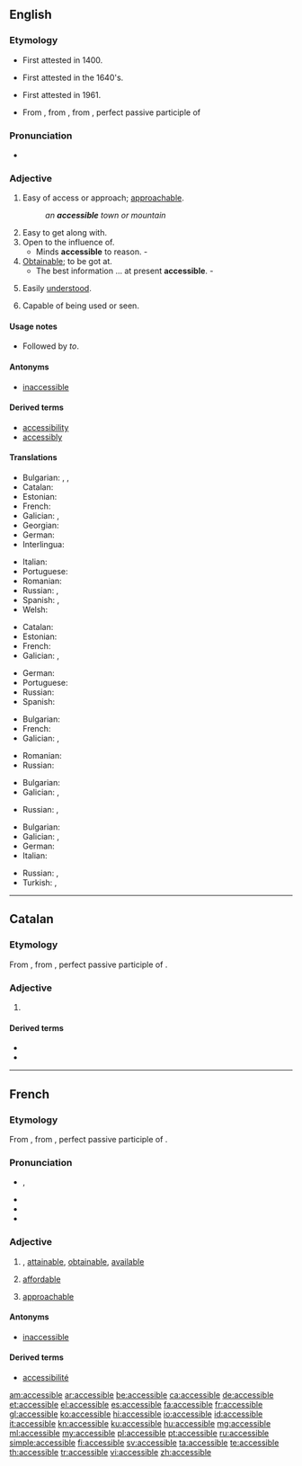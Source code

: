 ==English==

===Etymology===
* First attested in 1400.
* {{sense|easy of access}} First attested in the 1640's.
* {{sense|art|literature}} First attested in 1961.
* From {{etyl|fr|en}}, from {{etyl|LL.|en}} {{term|accessibilis||lang=la}}, from {{term|accessus||lang=la}}, perfect passive participle of {{term/t|la|accēdō||approach}}

===Pronunciation===
* {{a|US}} {{IPA|/ək.ˈsɛs.ə.bəl/}}

===Adjective===
{{en-adj}}

# Easy of access or approach; [[approachable]].
#: ''an '''accessible''' town or mountain''
# Easy to get along with.
# Open to the influence of.
#* Minds '''accessible''' to reason. - {{w|Thomas Babington Macaulay}}
# [[obtainable|Obtainable]]; to be got at.
#* The best information ... at present '''accessible'''. - {{w|Thomas Babington Macaulay}}
# {{context|art|literature|lang=en}} Easily [[understand|understood]].
# Capable of being used or seen.

====Usage notes====
* {{sense|open to influence}} Followed by ''to''.

====Antonyms====
* [[inaccessible]]

====Derived terms====
* [[accessibility]]
* [[accessibly]]

====Translations====
{{trans-top|easy of access or approach}}
* Bulgarian: {{t+|bg|достъпен}}, {{t+|bg|достижим}}, {{t+|bg|достъпен}}
* Catalan: {{t+|ca|accessible}}
* Estonian: {{t|et|ligipääsetav}}
* French: {{t+|fr|accessible}}
* Galician: {{t+|gl|accesible}}, {{t+|gl|accesíbel}}
* Georgian: {{t|ka|მისაწვდომი|tr=misacvdomi|sc=Geor}}
* German: {{t+|de|zugänglich}}
* Interlingua: {{t|ia|accessibile}}
{{trans-mid}}
* Italian: {{t+|it|accessibile}}
* Portuguese: {{t+|pt|acessível}}
* Romanian: {{t+|ro|accesibil|m|n}}
* Russian: {{t+|ru|доступный|tr=dostúpnyj}}, {{t|ru|достижимый|tr=dostižímyj}}
* Spanish: {{t+|es|accesible}}, {{t+|es|asequible}}
* Welsh: {{t|cy|hygyrch}}
{{trans-bottom}}

{{trans-top|of a person, approachable}}
* Catalan: {{t+|ca|accessible}}
* Estonian: {{t|et|kättesaadav}}
* French: {{t+|fr|accessible}}
* Galician: {{t+|gl|accesible}}, {{t+|gl|accesíbel}}
{{trans-mid}}
* German: {{t+|de|zugänglich}}
* Portuguese: {{t+|pt|acessível}}
* Russian: {{t+|ru|доступный|tr=dostúpnyj}}
* Spanish: {{t+|es|accesible}}
{{trans-bottom}}

{{trans-top|obtainable}}
* Bulgarian: {{t+|bg|постижим}}
* French: {{t+|fr|accessible}}
* Galician: {{t+|gl|accesible}}, {{t+|gl|accesíbel}}
{{trans-mid}}
* Romanian: {{t+|ro|accesibil|m|n}}
* Russian: {{t+|ru|доступный|tr=dostúpnyj}}
{{trans-bottom}}

{{trans-top|open to the influence of}}
* Bulgarian: {{t+|bg|податлив}}
* Galician: {{t+|gl|accesible}}, {{t+|gl|accesíbel}}
{{trans-mid}}
* Russian: {{t|ru|поддающийся|tr=poddajúščijsja}}, {{t+|ru|податливый|tr=podátlivyj}}
{{trans-bottom}}

{{trans-top|easily understood}}
* Bulgarian: {{t+|bg|понятен}}
* Galician: {{t+|gl|accesible}}, {{t+|gl|accesíbel}}
* German: {{t+|de|zugänglich}}
* Italian: {{t+|it|accessibile}}
{{trans-mid}}
* Russian: {{t+|ru|доступный|tr=dostúpnyj}}, {{t+|ru|понятный|tr=ponjátnyj}}
* Turkish: {{t|tr|Kolayca anlaşılır}}, {{t|tr|kolay anlaşılan}}
{{trans-bottom}}

----

==Catalan==

===Etymology===
From {{etyl|LL.|ca}} {{term|accessibilis||accessible|lang=la}}, from {{term|accessus||lang=la}}, perfect passive participle of {{term/t|la|accēdō||approach}}.

===Adjective===
{{ca-adj|mf}}

# {{l/en|accessible}}

====Derived terms====
* {{l/ca|accessibilitat}}
* {{l/ca|inaccessible}}

----

==French==

===Etymology===
From {{etyl|LL.|fr}} {{term|accessibilis||accessible|lang=la}}, from {{term|accessus||lang=la}}, perfect passive participle of {{term/t|la|accēdō||approach}}.

===Pronunciation===
* {{IPA|/ak.sɛ.sibl/|lang=fr}}, {{X-SAMPA|/ak.sE.sibl/|lang=fr}}
* {{audio|Fr-accessible.ogg|Audio (France, Paris)}}
* {{homophones|accessibles|lang=fr}}
* {{hyphenation|ak|se|ssible|lang=fr}}

===Adjective===
{{fr-adj|mf}}

# {{context|of a place, information, etc.|lang=fr}} {{l/en|accessible}}, [[attainable]], [[obtainable]], [[available]]
# {{context|of a price|lang=fr}} [[affordable]]
# {{context|of a person|lang=fr}} [[approachable]]

====Antonyms====
* [[inaccessible#French|inaccessible]]

====Derived terms====
* [[accessibilité]]

[[am:accessible]]
[[ar:accessible]]
[[be:accessible]]
[[ca:accessible]]
[[de:accessible]]
[[et:accessible]]
[[el:accessible]]
[[es:accessible]]
[[fa:accessible]]
[[fr:accessible]]
[[gl:accessible]]
[[ko:accessible]]
[[hi:accessible]]
[[io:accessible]]
[[id:accessible]]
[[it:accessible]]
[[kn:accessible]]
[[ku:accessible]]
[[hu:accessible]]
[[mg:accessible]]
[[ml:accessible]]
[[my:accessible]]
[[pl:accessible]]
[[pt:accessible]]
[[ru:accessible]]
[[simple:accessible]]
[[fi:accessible]]
[[sv:accessible]]
[[ta:accessible]]
[[te:accessible]]
[[th:accessible]]
[[tr:accessible]]
[[vi:accessible]]
[[zh:accessible]]